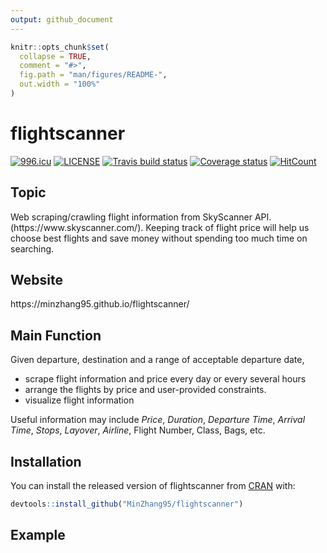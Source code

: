 ```yaml
---
output: github_document
---
```


```r
knitr::opts_chunk$set(
  collapse = TRUE,
  comment = "#>",
  fig.path = "man/figures/README-",
  out.width = "100%"
)
```
# flightscanner
[![996.icu](https://img.shields.io/badge/link-996.icu-red.svg)](https://996.icu)
[![LICENSE](https://img.shields.io/badge/license-Anti%20996-blue.svg)](https://github.com/996icu/996.ICU/blob/master/LICENSE)
[![Travis build status](https://travis-ci.org/MinZhang95/flightscanner.svg?branch=master)](https://travis-ci.org/MinZhang95/flightscanner)
[![Coverage status](https://codecov.io/gh/MinZhang95/flightscanner/branch/master/graph/badge.svg)](https://codecov.io/github/MinZhang95/flightscanner?branch=master)
[![HitCount](http://hits.dwyl.io/MinZhang95/flightscanner.svg)](http://hits.dwyl.io/MinZhang95/flightscanner)


## Topic

Web scraping/crawling flight information from SkyScanner API. (https://www.skyscanner.com/). Keeping track of flight price will help us choose best flights and save money without spending too much time on searching.

## Website

https://minzhang95.github.io/flightscanner/

## Main Function

Given departure, destination and a range of acceptable departure date,

- scrape flight information and price every day or every several hours
- arrange the flights by price and user-provided constraints.
- visualize flight information

Useful information may include *Price*, *Duration*, *Departure Time*, *Arrival Time*, *Stops*, *Layover*, *Airline*, Flight Number, Class, Bags, etc.

## Installation

You can install the released version of flightscanner from [CRAN](https://CRAN.R-project.org) with:

``` r
devtools::install_github("MinZhang95/flightscanner")
```

## Example
